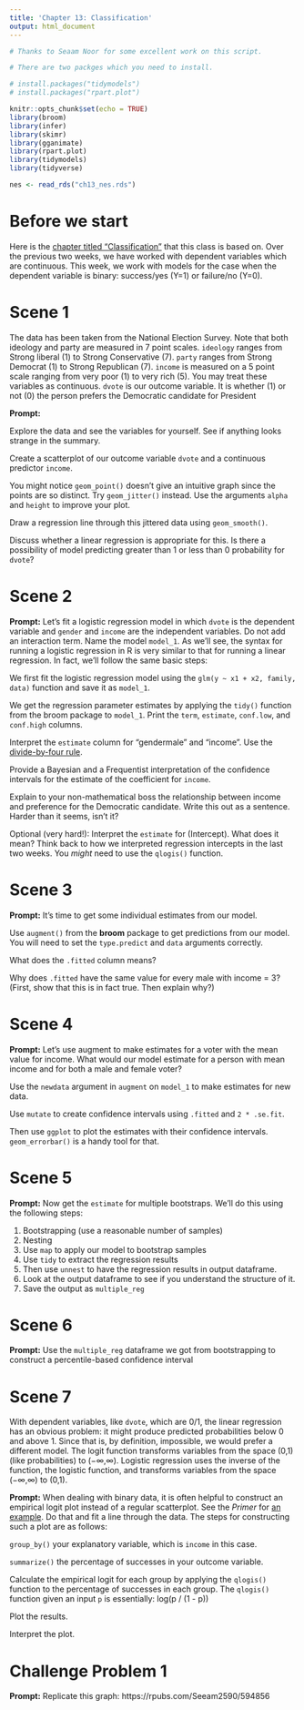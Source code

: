 ```yaml
---
title: 'Chapter 13: Classification'
output: html_document
---
```


```r
# Thanks to Seaam Noor for some excellent work on this script.

# There are two packges which you need to install.

# install.packages("tidymodels")
# install.packages("rpart.plot")

knitr::opts_chunk$set(echo = TRUE)
library(broom)
library(infer)
library(skimr)
library(gganimate)
library(rpart.plot)
library(tidymodels)
library(tidyverse)

nes <- read_rds("ch13_nes.rds")
```

# Before we start

Here is the [chapter titled "Classification"](https://davidkane9.github.io/PPBDS/13-classification.html) that this class is based on. Over the previous two weeks, we have worked with dependent variables which are continuous. This week, we work with models for the case when the dependent variable is binary: success/yes (Y=1) or failure/no (Y=0). 


# Scene 1

The data has been taken from the National Election Survey. Note that both ideology and party are measured in 7 point scales. `ideology` ranges from Strong liberal (1) to Strong Conservative (7). `party` ranges from Strong Democrat (1) to Strong Republican (7). `income` is measured on a 5 point scale ranging from very poor (1) to very rich (5). You may treat these variables as continuous. `dvote`  is our outcome variable. It is whether (1) or not (0) the person prefers the Democratic candidate for President


**Prompt:**

Explore the data and see the variables for yourself. See if anything looks strange in the summary.

Create a scatterplot of our outcome variable `dvote` and a continuous predictor `income`. 

You might notice `geom_point()` doesn't give an intuitive graph since the points are so distinct. Try `geom_jitter()` instead. Use the arguments `alpha` and `height` to improve your plot.

Draw a regression line through this jittered data using `geom_smooth()`.

Discuss whether a linear regression is appropriate for this. Is there a possibility of model predicting greater than 1 or less than 0 probability for `dvote`?


# Scene 2

**Prompt:** Let's fit a logistic regression model in which `dvote` is the dependent variable and `gender` and `income` are the independent variables. Do not add an interaction term. Name the model `model_1`. As we’ll see, the syntax for running a logistic regression in R is very similar to that for running a linear regression. In fact, we’ll follow the same basic steps:

We first fit the logistic regression model using the `glm(y ~ x1 + x2, family, data)` function and save it as `model_1`.  

We get the regression parameter estimates by applying the `tidy()` function from the broom package to `model_1`. Print the `term`, `estimate`, `conf.low`, and `conf.high` columns.  

Interpret the `estimate` column for "gendermale" and "income". Use the [divide-by-four rule](https://davidkane9.github.io/PPBDS/13-classification.html#one-categorical-explanatory-variable).

Provide a Bayesian and a Frequentist interpretation of the confidence intervals for the estimate of the coefficient for `income`.

Explain to your non-mathematical boss the relationship between income and preference for the Democratic candidate. Write this out as a sentence. Harder than it seems, isn't it?

Optional (very hard!): Interpret the `estimate` for (Intercept). What does it mean? Think back to how we interpreted regression intercepts in the last two weeks. You *might* need to use the `qlogis()` function.




# Scene 3

**Prompt:** It's time to get some individual estimates from our model.

Use `augment()` from the **broom** package to get predictions from our model. You will need to set the `type.predict` and `data` arguments correctly.

What does the `.fitted` column means?

Why does `.fitted` have the same value for every male with income = 3? (First, show that this is in fact true. Then explain why?)



# Scene 4

**Prompt:** Let’s use augment to make estimates for a voter with the mean value for income. What would our model estimate for a person with mean income and for both a male and female voter?

Use the `newdata` argument in `augment` on `model_1` to make estimates for new data.

Use `mutate` to create confidence intervals using `.fitted` and `2 * .se.fit`.

Then use `ggplot` to plot the estimates with their confidence intervals. `geom_errorbar()` is a handy tool for that.



# Scene 5

**Prompt:** Now get the `estimate` for multiple bootstraps. We’ll do this using the following steps:

1. Bootstrapping (use a reasonable number of samples)
2. Nesting
3. Use `map` to apply our model to bootstrap samples
4. Use `tidy` to extract the regression results
5. Then use `unnest` to have the regression results in output dataframe.
6. Look at the output dataframe to see if you understand the structure of it.
7. Save the output as `multiple_reg`



# Scene 6

**Prompt:**  Use the `multiple_reg` dataframe we got from bootstrapping to construct a percentile-based confidence interval



# Scene 7

With dependent variables, like `dvote`, which are 0/1, the linear regression has an obvious problem:  it might produce predicted probabilities below 0 and above 1. Since that is, by definition, impossible, we would prefer a different model. The logit function transforms variables from the space (0,1) (like probabilities) to (−∞,∞). Logistic regression uses the inverse of the function, the logistic function, and transforms variables from the space (−∞,∞) to (0,1).

**Prompt:** When dealing with binary data, it is often helpful to construct an empirical logit plot instead of a regular scatterplot. See the *Primer* for [an example](https://davidkane9.github.io/PPBDS/13-classification.html#house-elections-exploratory-data-analysis). Do that and fit a line through the data. The steps for constructing such a plot are as follows:

`group_by()` your explanatory variable, which is `income` in this case.

`summarize()` the percentage of successes in your outcome variable.

Calculate the empirical logit for each group by applying the `qlogis()` function to the percentage of successes in each group. The `qlogis()` function given an input `p` is essentially: log(p / (1 - p))

Plot the results.

Interpret the plot.




# Challenge Problem 1

**Prompt:** Replicate this graph: https://rpubs.com/Seeam2590/594856 



